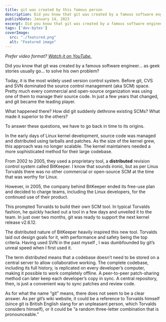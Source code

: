 ```yaml
---
title: git was created by this famous person
description: Did you know that git was created by a famous software engineer... as geek stories usually go... to solve his own problem?
publishDate: January 14, 2023
excerpt: Did you know that git was created by a famous software engineer... as geek stories usually go... to solve his own problem?
tags: ['dev-bytes']
coverImage:
  src: "./featured.png"
  alt: "Featured image"
---
```


*Prefer video format? [Watch it on YouTube.](https://youtu.be/rnNffgpKocI)*

Did you know that git was created by a famous software engineer... as geek stories usually go... to solve his own problem?

Today, it is the most widely used version control system. Before git, CVS and SVN dominated the source control management (aka SCM) space. Pretty much every commercial and open-source organization was using one of them to manage their source code. In just a few years that changed, and git became the leading player.

What happened there? How did git suddenly dethrone existing SCMs? What made it superior to the others?

To answer these questions, we have to go back in time to its origins.

In the early days of Linux kernel development, source code was managed and distributed using tarballs and patches. As the size of the kernel grew, this approach was no longer scalable. The kernel maintainers needed a more sophisticated method for their large codebase.

From 2002 to 2005, they used a proprietary tool, a **distributed** revision control system called BitKeeper. I know that sounds ironic, but as per Linus Torvalds there was no other commercial or open-source SCM at the time that was worthy for Linux.

However, in 2005, the company behind BitKeeper ended its free-use plan and decided to charge teams, including the Linux developers, for the continued use of their product.

This prompted Torvalds to build their own SCM tool. In typical Torvalds fashion, he quickly hacked out a tool in a few days and unveiled it to the team. In just over two months, git was ready to support the next kernel release v2.6.12.

The distributed nature of BitKeeper heavily inspired this new tool. Torvalds laid out design goals for it, with performance and safety being the top criteria. Having used SVN in the past myself , I was dumbfounded by git’s unreal speed when I first used it.

The term distributed means that a codebase doesn’t need to be stored on a central server to allow collaborative working. The complete codebase, including its full history, is replicated on every developer’s computer, making it possible to work completely offline. A peer-to-peer patch-sharing method can later keep each developer’s copy in sync. A central repository, then, is just a convenient way to sync patches and review code.

As for what the name “git” means, there does not seem to be a clear answer. As per git’s wiki website, it could be a reference to Torvalds himself (since git is British English slang for an unpleasant person, which Torvalds considers himself), or it could be “a random three-letter combination that is pronounceable.”

<YTEmbed videoId="rnNffgpKocI" />